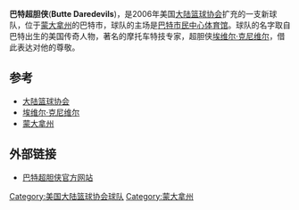 {{CBA team 
| color1        = #E41B17
| color2        = #151B8D
| logo          = Butte_Daredevils_logo.jpg
| pixels        = 150px
| 建队时间       = 2006年
| 联赛        = [[大陆篮球协会|CBA]] 2006年-至今
| 球队历史       = 巴特超胆侠 2006年-至今
| 球馆         = [[巴特市民中心体育馆|巴特市民中心体育馆]]
| 所在地          = [[蒙大拿州|蒙大拿州]], 巴特市
| 球队颜色        = 红色，白色 和 蓝色
| 拥有人         = Apex Sportstainment, LLC
| 教练         = Scott Carson
| 总冠军          = 0
| 联盟冠军        = 0
| cheerleaders  = 
| dancers       = 
| mascot        = 
}}

'''巴特超胆侠'''('''Butte Daredevils''')，是2006年美国[[大陆篮球协会|大陆篮球协会]]扩充的一支新球队，位于[[蒙大拿州|蒙大拿州]]的巴特市，球队的主场是[[巴特市民中心体育馆|巴特市民中心体育馆]]。球队的名字取自巴特出生的美国传奇人物，著名的摩托车特技专家，超胆侠[[埃维尔·克尼维尔|埃维尔·克尼维尔]]，借此表达对他的尊敬。

==参考==
*[[大陆篮球协会|大陆篮球协会]]
*[[埃维尔·克尼维尔|埃维尔·克尼维尔]]
*[[蒙大拿州|蒙大拿州]]

==外部链接==
*[http://www.buttedaredevils.com 巴特超胆侠官方网站] {{Wayback|url=http://www.buttedaredevils.com/ |date=20181204161719 }}














{{大陆篮球协会}}

[[Category:美国大陆篮球协会球队|Category:美国大陆篮球协会球队]]
[[Category:蒙大拿州|Category:蒙大拿州]]